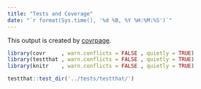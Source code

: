 ```yaml
---
title: "Tests and Coverage"
date: "`r format(Sys.time(), '%d %B, %Y %H:%M:%S')`"
---
```


This output is created by [covrpage](https://github.com/yonicd/covrpage).

```r
library(covr     , warn.conflicts = FALSE , quietly = TRUE)
library(testthat , warn.conflicts = FALSE , quietly = TRUE)
library(knitr    , warn.conflicts = FALSE , quietly = TRUE)
```

```r
testthat::test_dir('../tests/testthat/')
```
